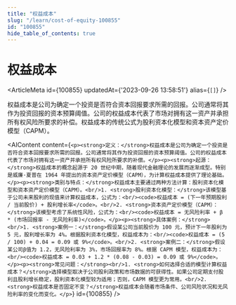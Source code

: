```yaml
---
title: "权益成本"
slug: "/learn/cost-of-equity-100855"
id: "100855"
hide_table_of_contents: true
---
```



# 权益成本

<ArticleMeta id={100855} updatedAt={'2023-09-26 13:58:51'} alias={`[]`} />
<div className='border-solid border-b border-t-0 my-4 border-[var(--ifm-color-gray-300)]' />

权益成本是公司为确定一个投资是否符合资本回报要求所需的回报。公司通常将其作为投资回报的资本预算阈值。公司的权益成本代表了市场对拥有这一资产并承担所有权风险所要求的补偿。权益成本的传统公式为股利资本化模型和资本资产定价模型（CAPM）。

<AIContent content={`<p><strong>定义：</strong>权益成本是公司为确定一个投资是否符合资本回报要求所需的回报。公司通常将其作为投资回报的资本预算阈值。公司的权益成本代表了市场对拥有这一资产并承担所有权风险所要求的补偿。</p><p><strong>起源：</strong>权益成本的概念起源于 20 世纪中期，随着现代金融理论的发展而逐渐成型。特别是威廉·夏普在 1964 年提出的资本资产定价模型（CAPM），为计算权益成本提供了理论基础。</p><p><strong>类别与特点：</strong>权益成本主要通过两种方法计算：股利资本化模型和资本资产定价模型（CAPM）。<br/>1. <strong>股利资本化模型：</strong>该模型基于公司未来股利的现值来计算权益成本，公式为：<br/><code>权益成本 = (下一年预期股利 / 当前股价) + 股利增长率</code>。<br/>2. <strong>资本资产定价模型（CAPM）：</strong>该模型考虑了系统性风险，公式为：<br/><code>权益成本 = 无风险利率 + β * (市场回报率 - 无风险利率)</code>。</p><p><strong>具体案例：</strong><br/>1. <strong>案例一：</strong>假设某公司当前股价为 100 元，预计下一年股利为 5 元，股利增长率为 4%。根据股利资本化模型，权益成本为：<br/><code>权益成本 = (5 / 100) + 0.04 = 0.09 或 9%</code>。<br/>2. <strong>案例二：</strong>假设某公司β值为 1.2，无风险利率为 3%，市场回报率为 8%。根据 CAPM 模型，权益成本为：<br/><code>权益成本 = 0.03 + 1.2 * (0.08 - 0.03) = 0.09 或 9%</code>。</p><p><strong>常见问题：</strong><br/>1. <strong>如何选择合适的模型计算权益成本？</strong>选择模型取决于公司股利政策和市场数据的可获得性。如果公司定期支付股利且股利增长稳定，股利资本化模型较为适用；否则，CAPM 模型更为常用。<br/>2. <strong>权益成本是否固定不变？</strong>权益成本会随着市场条件、公司风险状况和无风险利率的变化而变化。</p>`} id={100855} />
